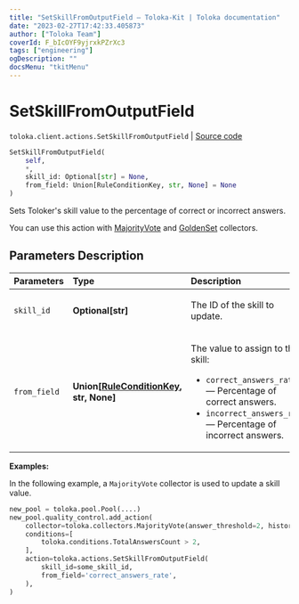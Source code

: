 ```yaml
---
title: "SetSkillFromOutputField — Toloka-Kit | Toloka documentation"
date: "2023-02-27T17:42:33.405873"
author: ["Toloka Team"]
coverId: F_bIcOYF9yjrxkPZrXc3
tags: ["engineering"]
ogDescription: ""
docsMenu: "tkitMenu"
---
```


# SetSkillFromOutputField
`toloka.client.actions.SetSkillFromOutputField` | [Source code](https://github.com/Toloka/toloka-kit/blob/v1.1.4/src/client/actions.py#L98)

```python
SetSkillFromOutputField(
    self,
    *,
    skill_id: Optional[str] = None,
    from_field: Union[RuleConditionKey, str, None] = None
)
```

Sets Toloker's skill value to the percentage of correct or incorrect answers.

You can use this action with [MajorityVote](/docs/toloka-kit/reference/toloka.client.collectors.MajorityVote) and [GoldenSet](/docs/toloka-kit/reference/toloka.client.collectors.GoldenSet) collectors.

## Parameters Description

| Parameters | Type | Description |
| :----------| :----| :-----------|
`skill_id`|**Optional\[str\]**|<p>The ID of the skill to update.</p>
`from_field`|**Union\[[RuleConditionKey](/docs/toloka-kit/reference/toloka.client.conditions.RuleConditionKey), str, None\]**|<p>The value to assign to the skill:</p> <ul> <li>`correct_answers_rate` — Percentage of correct answers.</li> <li>`incorrect_answers_rate` — Percentage of incorrect answers.</li> </ul>

**Examples:**

In the following example, a `MajorityVote` collector is used to update a skill value.

```python
new_pool = toloka.pool.Pool(....)
new_pool.quality_control.add_action(
    collector=toloka.collectors.MajorityVote(answer_threshold=2, history_size=10),
    conditions=[
        toloka.conditions.TotalAnswersCount > 2,
    ],
    action=toloka.actions.SetSkillFromOutputField(
        skill_id=some_skill_id,
        from_field='correct_answers_rate',
    ),
)
```